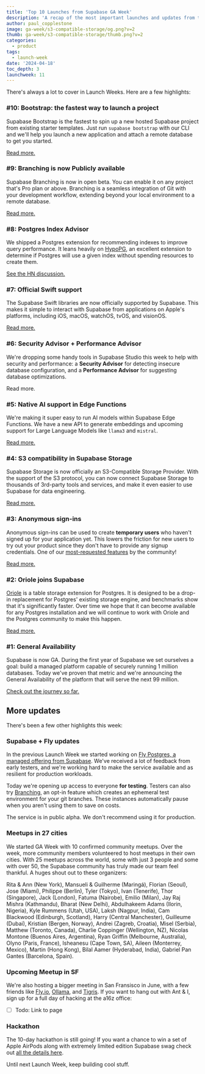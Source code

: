 ```yaml
---
title: 'Top 10 Launches from Supabase GA Week'
description: 'A recap of the most important launches and updates from the week.'
author: paul_copplestone
image: ga-week/s3-compatible-storage/og.png?v=2
thumb: ga-week/s3-compatible-storage/thumb.png?v=2
categories:
  - product
tags:
  - launch-week
date: '2024-04-18'
toc_depth: 3
launchweek: 11
---
```


There's always a lot to cover in Launch Weeks. Here are a few highlights:

### #10: Bootstrap: the fastest way to launch a project

Supabase Bootstrap is the fastest to spin up a new hosted Supabase project from existing starter templates. Just run `supabase bootstrap` with our CLI and we'll help you launch a new application and attach a remote database to get you started.

[Read more.](https://supabase.com/blog/supabase-bootstrap)

### #9: Branching is now Publicly available

Supabase Branching is now in open beta. You can enable it on any project that's Pro plan or above. Branching is a seamless integration of Git with your development workflow, extending beyond your local environment to a remote database.

[Read more.](https://supabase.com/blog/branching-publicly-available)

### #8: Postgres Index Advisor

We shipped a Postgres extension for recommending indexes to improve query performance. It leans heavily on [HypoPG](https://github.com/HypoPG/hypopg), an excellent extension to determine if Postgres will use a given index without spending resources to create them.

[See the HN discussion.](https://github.com/supabase/index_advisor)

### #7: Official Swift support

The Supabase Swift libraries are now officially supported by Supabase. This makes it simple to interact with Supabase from applications on Apple's platforms, including iOS, macOS, watchOS, tvOS, and visionOS.

[Read more.](https://supabase.com/blog/supabase-swift)

### #6: Security Advisor + Performance Advisor

We're dropping some handy tools in Supabase Studio this week to help with security and performance: a **Security Advisor** for detecting insecure database configuration, and a **Performance Advisor** for suggesting database optimizations.

Read more.

### #5: Native AI support in Edge Functions

We're making it super easy to run AI models within Supabase Edge Functions. We have a new API to generate embeddings and upcoming support for Large Language Models like `llama3` and `mistral`.

[Read more.](https://supabase.com/blog/ai-inference-now-available-in-supabase-edge-functions)

### #4: S3 compatibility in Supabase Storage

Supabase Storage is now officially an S3-Compatible Storage Provider. With the support of the S3 protocol, you can now connect Supabase Storage to thousands of 3rd-party tools and services, and make it even easier to use Supabase for data engineering.

[Read more.](https://supabase.com/blog/s3-compatible-storage)

### #3: Anonymous sign-ins

Anonymous sign-ins can be used to create **temporary users** who haven't signed up for your application yet. This lowers the friction for new users to try out your product since they don't have to provide any signup credentials. One of our [most-requested features](https://github.com/supabase/auth/issues/68) by the community!

[Read more.](https://supabase.com/blog/anonymous-sign-ins)

### #2: Oriole joins Supabase

[Oriole](https://github.com/orioledb/orioledb) is a table storage extension for Postgres. It is designed to be a drop-in replacement for Postgres' existing storage engine, and benchmarks show that it's significantly faster. Over time we hope that it can become available for any Postgres installation and we will continue to work with Oriole and the Postgres community to make this happen.

[Read more.](https://supabase.com/blog/supabase-aquires-oriole)

### #1: General Availability

Supabase is now GA. During the first year of Supabase we set ourselves a goal: build a managed platform capable of securely running 1 million databases. Today we've proven that metric and we're announcing the General Availability of the platform that will serve the next 99 million.

[Check out the journey so far.](https://supabase.com/ga)

## More updates

There's been a few other highlights this week:

### Supabase + Fly updates

In the previous Launch Week we started working on [Fly Postgres, a managed offering from Supabase](https://supabase.com/blog/postgres-on-fly-by-supabase). We've received a lot of feedback from early testers, and we're working hard to make the service available and as resilient for production workloads.

Today we're opening up access to everyone **for testing**. Testers can also try [Branching](/docs/guides/platform/branching), an opt-in feature which creates an ephemeral test environment for your git branches. These instances automatically pause when you aren't using them to save on costs.

<Admonition type="note" label="Testing only">

The service is in public alpha. We don't recommend using it for production.

</Admonition>

### Meetups in 27 cities

We started GA Week with 10 confirmed community meetups. Over the week, more community members volunteered to host meetups in their own cities. With 25 meetups across the world, some with just 3 people and some with over 50, the Supabase community has truly made our team feel thankful. A huges shout out to these organizers:

Rita & Ann (New York), Mansueli & Guilherme (Maringá), Florian (Seoul), Jose (Miami), Philippe (Berlin), Tyler (Tokyo), Ivan (Tenerife), Thor (Singapore), Jack (London), Fatuma (Nairobe), Emilio (Milan), Jay Raj Mishra (Kathmandu), Bharat (New Delhi), Abdulhakeem Adams (Ilorin, Nigeria), Kyle Rummens (Utah, USA), Laksh (Nagpur, India), Cam Blackwood (Edinburgh, Scotland), Harry (Central Manchester), Guilleume (Dubai), Kristian (Bergen, Norway), Andrei (Zagreb, Croatia), Misel (Serbia), Matthew (Toronto, Canada), Charlie Coppinger (Wellington, NZ), Nicolas Montone (Buenos Aires, Argentina), Ryan Griffin (Melbourne, Australia), Olyno (Paris, France), Isheanesu (Cape Town, SA), Aileen (Monterrey, Mexico), Martin (Hong Kong), Bilal Aamer (Hyderabad, India), Gabriel Pan Gantes (Barcelona, Spain).

### Upcoming Meetup in SF

We're also hosting a bigger meeting in San Fransisco in June, with a few friends like [Fly.io](http://Fly.io), [Ollama](https://ollama.com/), and [Tigris](https://www.tigrisdata.com/). If you want to hang out with Ant & I, sign up for a full day of hacking at the a16z office:

- [ ] Todo: Link to page

### Hackathon

The 10-day hackathon is still going! If you want a chance to win a set of Apple AirPods along with extremely limited edition Supabase swag check out [all the details here](https://supabase.com/blog/supabase-oss-hackathon).

Until next Launch Week, keep building cool stuff.
